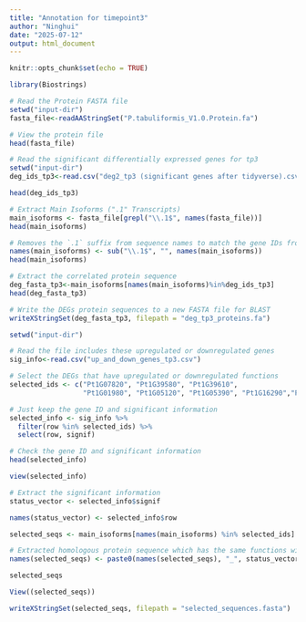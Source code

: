 ---
title: "Annotation for timepoint3"
author: "Ninghui"
date: "2025-07-12"
output: html_document
---

```{r setup, include=FALSE}
knitr::opts_chunk$set(echo = TRUE)
```

```{r}
library(Biostrings)
```

```{r}
# Read the Protein FASTA file
setwd("input-dir")
fasta_file<-readAAStringSet("P.tabuliformis_V1.0.Protein.fa")
```

```{r}
# View the protein file
head(fasta_file)
```
```{r}
# Read the significant differentially expressed genes for tp3
setwd("input-dir")
deg_ids_tp3<-read.csv("deg2_tp3 (significant genes after tidyverse).csv")$row
```

```{r}
head(deg_ids_tp3)
```

```{r}
# Extract Main Isoforms (".1" Transcripts)
main_isoforms <- fasta_file[grepl("\\.1$", names(fasta_file))]
head(main_isoforms)
```
```{r}
# Removes the `.1` suffix from sequence names to match the gene IDs from the DEG file.
names(main_isoforms) <- sub("\\.1$", "", names(main_isoforms))
head(main_isoforms)
```

```{r}
# Extract the correlated protein sequence 
deg_fasta_tp3<-main_isoforms[names(main_isoforms)%in%deg_ids_tp3]
head(deg_fasta_tp3)
```

```{r}
# Write the DEGs protein sequences to a new FASTA file for BLAST
writeXStringSet(deg_fasta_tp3, filepath = "deg_tp3_proteins.fa")
```

```{r}
setwd("input-dir")
```

```{r}
# Read the file includes these upregulated or downregulated genes
sig_info<-read.csv("up_and_down_genes_tp3.csv")
```

```{r}
# Select the DEGs that have upregulated or downregulated functions
selected_ids <- c("Pt1G07820", "Pt1G39580", "Pt1G39610", 
                  "Pt1G01980", "Pt1G05120", "Pt1G05390", "Pt1G16290","Pt1G17840","Pt1G22500","Pt1G22740","Pt1G27830","Pt1G36850","Pt1G40610","Pt1G49790","Pt1G62270","Pt1G63370","Pt1G73520")
```



```{r}
# Just keep the gene ID and significant information
selected_info <- sig_info %>%
  filter(row %in% selected_ids) %>%
  select(row, signif)  
```

```{r}
# Check the gene ID and significant information
head(selected_info)
```

```{r}
view(selected_info)
```

```{r}
# Extract the significant information
status_vector <- selected_info$signif
```

```{r}
names(status_vector) <- selected_info$row
```

```{r}
selected_seqs <- main_isoforms[names(main_isoforms) %in% selected_ids]
```

```{r}
# Extracted homologous protein sequence which has the same functions with DEGs (upregulated or downregulated functions)
names(selected_seqs) <- paste0(names(selected_seqs), "_", status_vector[names(selected_seqs)])
```

```{r}
selected_seqs
```
```{r}
View((selected_seqs))
```

```{r}
writeXStringSet(selected_seqs, filepath = "selected_sequences.fasta")
```

